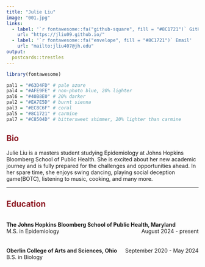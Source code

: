 ```yaml
---
title: "Julie Liu"
image: "001.jpg"
links:
  - label: '`r fontawesome::fa("github-square", fill = "#8C1721")` GitHub'
    url: "https://jliu09.github.io/"
  - label: '`r fontawesome::fa("envelope", fill = "#8C1721")` Email'
    url: "mailto:jliu407@jh.edu"
output:
  postcards::trestles
---
```


```r
library(fontawesome)

pal1 = "#63D4FD" # pale azure
pal4 = "#AFE9FE" # non-photo blue, 20% lighter
pal6 = "#40B8E0" # 20% darker
pal2 = "#EA7E5D" # burnt sienna
pal3 = "#EC8C6F" # coral
pal5 = "#8C1721" # carmine
pal7 = "#C8504D" # bittersweet shimmer, 20% lighter than carmine

```
 
## <span style="color:  #8C1721;"> Bio</span>

Julie Liu is a masters student studying Epidemiology at Johns Hopkins Bloomberg School of Public Health. She is excited about her new academic journey and is fully prepared for the challenges and opportunities ahead. In her spare time, she enjoys swing dancing, playing social deception game(BOTC), listening to music, cooking, and many more.

---

## <span style="color:  #8C1721;"> Education</span>

|  |  |
|:--------------------------------------------------|:----------------|

| **The Johns Hopkins Bloomberg School of Public Health, Maryland** [August 2024 - present]{style="float:right"}
| M.S. in Epidemiology
| <br>
| **Oberlin College of Arts and Sciences, Ohio** [September 2020 - May 2024]{style="float:right"}
| B.S. in Biology

